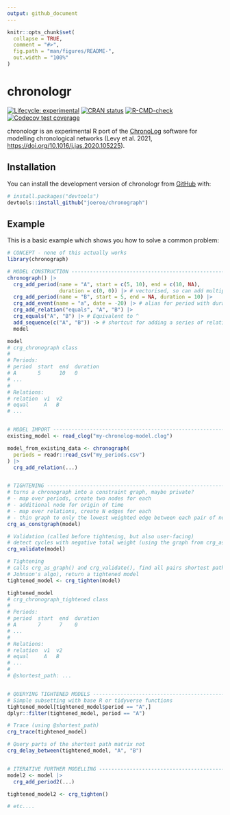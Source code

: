 ```yaml
---
output: github_document
---
```

<!-- README.md is generated from README.Rmd. Please edit that file -->

```r
knitr::opts_chunk$set(
  collapse = TRUE,
  comment = "#>",
  fig.path = "man/figures/README-",
  out.width = "100%"
)
```

# chronologr

<!-- badges: start -->
[![Lifecycle: experimental](https://img.shields.io/badge/lifecycle-experimental-orange.svg)](https://lifecycle.r-lib.org/articles/stages.html#experimental)
[![CRAN status](https://www.r-pkg.org/badges/version/chronograph)](https://CRAN.R-project.org/package=chronograph)
[![R-CMD-check](https://github.com/joeroe/chronograph/actions/workflows/R-CMD-check.yaml/badge.svg)](https://github.com/joeroe/chronograph/actions/workflows/R-CMD-check.yaml)
[![Codecov test coverage](https://codecov.io/gh/joeroe/chronograph/graph/badge.svg)](https://app.codecov.io/gh/joeroe/chronograph)
<!-- badges: end -->

chronologr is an experimental R port of the [ChronoLog](https://chrono.ulb.be/) software for modelling chronological networks (Levy et al. 2021, <https://doi.org/10.1016/j.jas.2020.105225>).

## Installation

You can install the development version of chronologr from [GitHub](https://github.com/) with:

``` r
# install.packages("devtools")
devtools::install_github("joeroe/chronograph")
```

## Example

This is a basic example which shows you how to solve a common problem:

```r
# CONCEPT - none of this actually works
library(chronograph)

# MODEL CONSTRUCTION ----------------------------------------------------------
chronograph() |>
  crg_add_period(name = "A", start = c(5, 10), end = c(10, NA), 
                 duration = c(0, 0)) |> # vectorised, so can add multiple periods at once
  crg_add_period(name = "B", start = 5, end = NA, duration = 10) |>
  crg_add_event(name = "a", date = -20) |> # alias for period with duration 0
  crg_add_relation("equals", "A", "B") |>
  crg_equals("A", "B") |> # Equivalent to ^
  add_sequence(c("A", "B")) -> # shortcut for adding a series of relations
  model

model
# crg_chronograph class
#
# Periods:
# period  start  end  duration
# A       5      10   0
# ...
#
# Relations:
# relation  v1  v2
# equal     A   B
# ...


# MODEL IMPORT ----------------------------------------------------------------
existing_model <- read_clog("my-chronolog-model.clog")

model_from_existing_data <- chronograph(
  periods = readr::read_csv("my_periods.csv")
) |>
  crg_add_relation(...)


# TIGHTENING ------------------------------------------------------------------
# turns a chronograph into a constraint graph, maybe private?
# - map over periods, create two nodes for each
# - additional node for origin of time
# - map over relations, create N edges for each
# - thin graph to only the lowest weighted edge between each pair of nodes
crg_as_constgraph(model) 

# Validation (called before tightening, but also user-facing)
# detect cycles with negative total weight (using the graph from crg_as_graph)
crg_validate(model) 

# Tightening
# calls crg_as_graph() and crg_validate(), find all pairs shortest paths (APSP,
# Johnson's algo), return a tightened model
tightened_model <- crg_tighten(model) 

tightened_model
# crg_chronograph_tightened class
# 
# Periods:
# period  start  end  duration
# A       7      7    0
# ...
#
# Relations:
# relation  v1  v2
# equal     A   B
# ...
#
# @shortest_path: ...


# QUERYING TIGHTENED MODELS ---------------------------------------------------
# Simple subsetting with base R or tidyverse functions
tightened_model[tightened_model$period == "A",]
dplyr::filter(tightened_model, period == "A")

# Trace (using @shortest_path)
crg_trace(tightened_model)

# Query parts of the shortest path matrix not 
crg_delay_between(tightened_model, "A", "B")


# ITERATIVE FURTHER MODELLING -------------------------------------------------
model2 <- model |>
  crg_add_period2(...)

tightened_model2 <- crg_tighten()

# etc....
```
